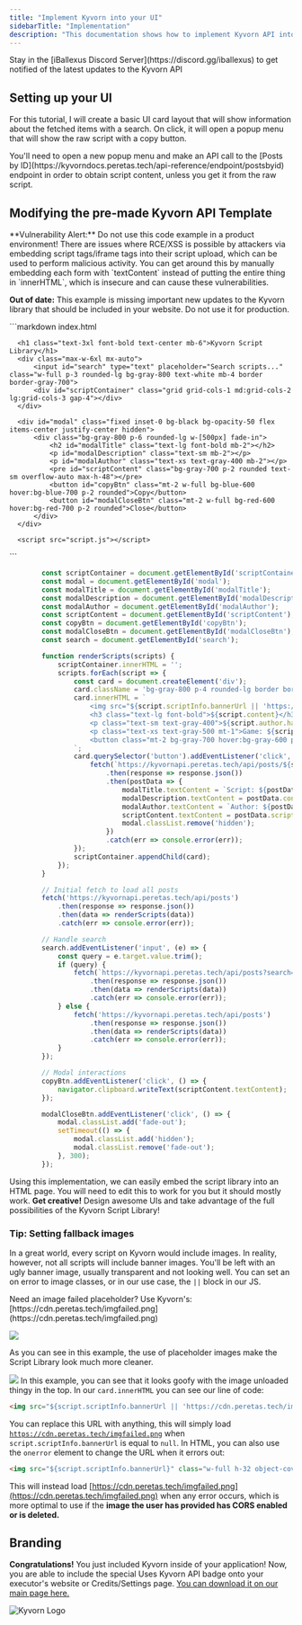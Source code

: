 ```yaml
---
title: "Implement Kyvorn into your UI"
sidebarTitle: "Implementation"
description: "This documentation shows how to implement Kyvorn API into your UI/app"
---
```


<Tip>
  Stay in the [iBallexus Discord Server](https://discord.gg/iballexus) to get notified of the latest updates to the Kyvorn API
</Tip>

## Setting up your UI

For this tutorial, I will create a basic UI card layout that will show information about the fetched items with a search. On click, it will open a popup menu that will show the raw script with a copy button.

<Info>
  You'll need to open a new popup menu and make an API call to the [Posts by ID](https://kyvorndocs.peretas.tech/api-reference/endpoint/postsbyid) endpoint in order to obtain script content, unless you get it from the raw script.
</Info>

## Modifying the pre-made Kyvorn API Template

<Warning>
  **Vulnerability Alert:** Do not use this code example in a product environment! There are issues where RCE/XSS is possible by attackers via embedding script tags/iframe tags into their script upload, which can be used to perform malicious activity. You can get around this by manually embedding each form with `textContent` instead of putting the entire thing in `innerHTML`, which is insecure and can cause these vulnerabilities.



  **Out of date:** This example is missing important new updates to the Kyvorn library that should be included in your website. Do not use it for production.
</Warning>

<CodeGroup>
  ```markdown index.html
  <!DOCTYPE html>
  <html lang="en">
  <head>
      <meta charset="UTF-8">
      <meta name="viewport" content="width=device-width, initial-scale=1.0">
      <title>Kyvorn Script Library</title>
      <script src="https://cdn.tailwindcss.com"></script>
      <style>
          .fade-in { animation: fadeIn 0.3s ease-in-out; }
          .fade-out { animation: fadeOut 0.3s ease-in-out forwards; }
          @keyframes fadeIn { from { opacity: 0; } to { opacity: 1; } }
          @keyframes fadeOut { from { opacity: 1; } to { opacity: 0; } }
      </style>
  </head>
  <body class="bg-gray-900 text-white p-6">

      <h1 class="text-3xl font-bold text-center mb-6">Kyvorn Script Library</h1>
      <div class="max-w-6xl mx-auto">
          <input id="search" type="text" placeholder="Search scripts..." class="w-full p-3 rounded-lg bg-gray-800 text-white mb-4 border border-gray-700">
          <div id="scriptContainer" class="grid grid-cols-1 md:grid-cols-2 lg:grid-cols-3 gap-4"></div>
      </div>

      <div id="modal" class="fixed inset-0 bg-black bg-opacity-50 flex items-center justify-center hidden">
          <div class="bg-gray-800 p-6 rounded-lg w-[500px] fade-in">
              <h2 id="modalTitle" class="text-lg font-bold mb-2"></h2>
              <p id="modalDescription" class="text-sm mb-2"></p>
              <p id="modalAuthor" class="text-xs text-gray-400 mb-2"></p>
              <pre id="scriptContent" class="bg-gray-700 p-2 rounded text-sm overflow-auto max-h-48"></pre>
              <button id="copyBtn" class="mt-2 w-full bg-blue-600 hover:bg-blue-700 p-2 rounded">Copy</button>
              <button id="modalCloseBtn" class="mt-2 w-full bg-red-600 hover:bg-red-700 p-2 rounded">Close</button>
          </div>
      </div>

      <script src="script.js"></script>

  </body>
  </html>
  ```

  ```javascript script.js
          const scriptContainer = document.getElementById('scriptContainer');
          const modal = document.getElementById('modal');
          const modalTitle = document.getElementById('modalTitle');
          const modalDescription = document.getElementById('modalDescription');
          const modalAuthor = document.getElementById('modalAuthor');
          const scriptContent = document.getElementById('scriptContent');
          const copyBtn = document.getElementById('copyBtn');
          const modalCloseBtn = document.getElementById('modalCloseBtn');
          const search = document.getElementById('search');

          function renderScripts(scripts) {
              scriptContainer.innerHTML = '';
              scripts.forEach(script => {
                  const card = document.createElement('div');
                  card.className = 'bg-gray-800 p-4 rounded-lg border border-gray-700 cursor-pointer';
                  card.innerHTML = `
                      <img src="${script.scriptInfo.bannerUrl || 'https://cdn.peretas.tech/imgfailed.png'}" class="w-full h-32 object-cover rounded-lg mb-2">
                      <h3 class="text-lg font-bold">${script.content}</h3>
                      <p class="text-sm text-gray-400">${script.author.handle} • ${script.stats.likes} likes</p>
                      <p class="text-xs text-gray-500 mt-1">Game: ${script.scriptInfo.game} | Detection: ${script.scriptInfo.detection} | Type: ${script.scriptInfo.type} | ${script.scriptInfo.pricing}</p>
                      <button class="mt-2 bg-gray-700 hover:bg-gray-600 p-1 rounded w-full">View Script</button>
                  `;
                  card.querySelector('button').addEventListener('click', () => {
                      fetch(`https://kyvornapi.peretas.tech/api/posts/${script.id}`)
                          .then(response => response.json())
                          .then(postData => {
                              modalTitle.textContent = `Script: ${postData.scriptInfo.type}`;
                              modalDescription.textContent = postData.content;
                              modalAuthor.textContent = `Author: ${postData.author.handle} | Uploaded: ${new Date(postData.timestamp).toLocaleDateString()}`;
                              scriptContent.textContent = postData.scriptContent;
                              modal.classList.remove('hidden');
                          })
                          .catch(err => console.error(err));
                  });
                  scriptContainer.appendChild(card);
              });
          }

          // Initial fetch to load all posts
          fetch('https://kyvornapi.peretas.tech/api/posts')
              .then(response => response.json())
              .then(data => renderScripts(data))
              .catch(err => console.error(err));

          // Handle search
          search.addEventListener('input', (e) => {
              const query = e.target.value.trim();
              if (query) {
                  fetch(`https://kyvornapi.peretas.tech/api/posts?search=${encodeURIComponent(query)}`)
                      .then(response => response.json())
                      .then(data => renderScripts(data))
                      .catch(err => console.error(err));
              } else {
                  fetch('https://kyvornapi.peretas.tech/api/posts')
                      .then(response => response.json())
                      .then(data => renderScripts(data))
                      .catch(err => console.error(err));
              }
          });

          // Modal interactions
          copyBtn.addEventListener('click', () => {
              navigator.clipboard.writeText(scriptContent.textContent);
          });

          modalCloseBtn.addEventListener('click', () => {
              modal.classList.add('fade-out');
              setTimeout(() => {
                  modal.classList.add('hidden');
                  modal.classList.remove('fade-out');
              }, 300);
          });
  ```
</CodeGroup>

Using this implementation, we can easily embed the script library into an HTML page. You will need to edit this to work for you but it should mostly work. **Get creative!** Design awesome UIs and take advantage of the full possibilities of the Kyvorn Script Library!

### Tip: Setting fallback images

In a great world, every script on Kyvorn would include images. In reality, however, not all scripts will include banner images. You'll be left with an ugly banner image, usually transparent and not looking well. You can set an on error to image classes, or in our use case, the `||` block in our JS.

<Tip>
  Need an image failed placeholder? Use Kyvorn's: [https://cdn.peretas.tech/imgfailed.png](https://cdn.peretas.tech/imgfailed.png)
</Tip>

![](https://cdn.discordapp.com/attachments/1338283384572608533/1338720654861537394/image.png?ex=67ac1c44\&is=67aacac4\&hm=d02e960fc9dd936a2168dd5874c3e55623ac09a5c63ba9bc97c58ff1ca2c6635&=)

As you can see in this example, the use of placeholder images make the Script Library look much more cleaner.

![](https://cdn.discordapp.com/attachments/1317960985520246936/1338705060884119562/image.png?ex=67ac0dbe\&is=67aabc3e\&hm=03ea967a18f66538008cf2f7f694eb98d0c14b6f3cf16dbd670faa95457c895a&=)
In this example, you can see that it looks goofy with the image unloaded thingy in the top. In our `card.innerHTML` you can see our line of code:

```markdown
<img src="${script.scriptInfo.bannerUrl || 'https://cdn.peretas.tech/imgfailed.png'}" class="w-full h-32 object-cover rounded-lg mb-2">
```

You can replace this URL with anything, this will simply load [`https://cdn.peretas.tech/imgfailed.png`](https://cdn.peretas.tech/imgfailed.png) when `script.scriptInfo.bannerUrl` is equal to `null`. In HTML, you can also use the `onerror` element to change the URL when it errors out:

```markdown
<img src="${script.scriptInfo.bannerUrl}" class="w-full h-32 object-cover rounded-lg mb-2" onerror="this.src='https://cdn.peretas.tech/imgfailed.png'">
```

This will instead load [https://cdn.peretas.tech/imgfailed.png](https://cdn.peretas.tech/imgfailed.png) when any error occurs, which is more optimal to use if the **image the user has provided has CORS enabled or is deleted.**

## Branding

**Congratulations!** You just included Kyvorn inside of your application! Now, you are able to include the special Uses Kyvorn API badge onto your executor's website or Credits/Settings page. [You can download it on our main page here.](https://kyvorn.peretas.tech/#branding)

![Kyvorn Logo](/useskyvornapi.png)